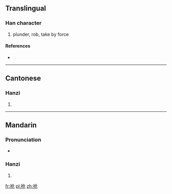 {{also|搶}}
==Translingual==

===Han character===
{{Han char|rn=64|rad=手|as=04|sn=7|four=|canj=手人尸山 (QOSU)}}

# plunder, rob, take by force

====References====
* {{Han ref|kx=0422.121|hdz=31841.030|uh=62A2|ud=25250}}

----

==Cantonese==

===Hanzi===
{{yue-hanzi|jyut=|y=cheung2|tra=搶}}

# {{defn|lang=yue|sort=手04}}

----

==Mandarin==

===Pronunciation===
* {{audio|Zh-qiang.ogg|Audio}}

===Hanzi===
{{cmn-hanzi|tra=搶|pin=[[chēng]] ([[cheng1]]), [[qiāng]] ([[qiang1]]), [[qiǎng]] ([[qiang3]])|wg=ch'eng<sup>1</sup>, ch'iang<sup>1</sup>, ch'iang<sup>3</sup>}}

# {{defn|lang=cmn|sort=手04}}

[[fr:抢]]
[[pl:抢]]
[[zh:抢]]